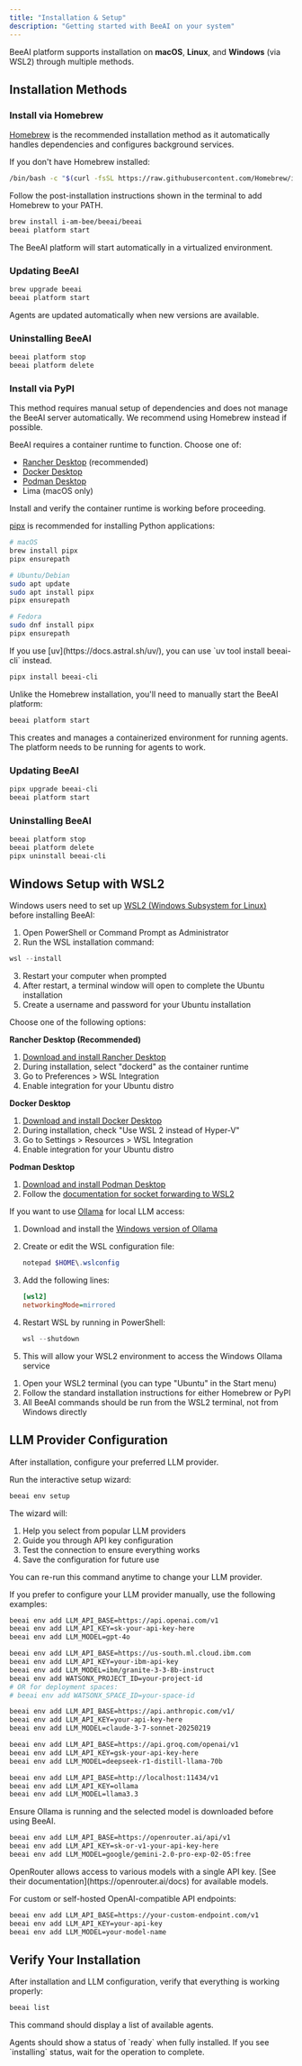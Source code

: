 ```yaml
---
title: "Installation & Setup"
description: "Getting started with BeeAI on your system"
---
```


BeeAI platform supports installation on **macOS**, **Linux**, and **Windows** (via WSL2) through multiple methods.

## Installation Methods

<Tabs>
<Tab title="Homebrew (Recommended)">

### Install via Homebrew

[Homebrew](https://brew.sh/) is the recommended installation method as it automatically handles dependencies and configures background services.

<Steps>
<Step title="Set up Homebrew">

If you don't have Homebrew installed:

```bash
/bin/bash -c "$(curl -fsSL https://raw.githubusercontent.com/Homebrew/install/HEAD/install.sh)"
```

<Note>
Follow the post-installation instructions shown in the terminal to add Homebrew to your PATH.
</Note>
</Step>

<Step title="Install BeeAI">

```bash
brew install i-am-bee/beeai/beeai
beeai platform start
```

The BeeAI platform will start automatically in a virtualized environment.
</Step>
</Steps>

### Updating BeeAI

```bash
brew upgrade beeai
beeai platform start
```

<Note>
Agents are updated automatically when new versions are available.
</Note>

### Uninstalling BeeAI

```bash
beeai platform stop
beeai platform delete
```

</Tab>

<Tab title="PyPI">

### Install via PyPI

<Warning>
This method requires manual setup of dependencies and does not manage the BeeAI server automatically. We recommend using Homebrew instead if possible.
</Warning>

<Steps>
<Step title="Install a Container Runtime">

BeeAI requires a container runtime to function. Choose one of:

- [Rancher Desktop](https://rancherdesktop.io/) (recommended)
- [Docker Desktop](https://www.docker.com/products/docker-desktop/)
- [Podman Desktop](https://podman-desktop.io/)
- Lima (macOS only)

Install and verify the container runtime is working before proceeding.
</Step>

<Step title="Install pipx">

[pipx](https://pipx.pypa.io/) is recommended for installing Python applications:

```bash
# macOS
brew install pipx
pipx ensurepath

# Ubuntu/Debian
sudo apt update
sudo apt install pipx
pipx ensurepath

# Fedora
sudo dnf install pipx
pipx ensurepath
```

<Tip>
If you use [uv](https://docs.astral.sh/uv/), you can use `uv tool install beeai-cli` instead.
</Tip>
</Step>

<Step title="Install BeeAI">

```bash
pipx install beeai-cli
```
</Step>

<Step title="Start the BeeAI Platform">

Unlike the Homebrew installation, you'll need to manually start the BeeAI platform:

```bash
beeai platform start
```

<Note>
This creates and manages a containerized environment for running agents. The platform needs to be running for agents to work.
</Note>
</Step>
</Steps>

### Updating BeeAI

```bash
pipx upgrade beeai-cli
beeai platform start
```

### Uninstalling BeeAI

```bash
beeai platform stop
beeai platform delete
pipx uninstall beeai-cli
```

</Tab>
</Tabs>

## Windows Setup with WSL2

<Accordion title="Detailed Windows (WSL2) Setup Instructions">

Windows users need to set up [WSL2 (Windows Subsystem for Linux)](https://learn.microsoft.com/en-us/windows/wsl/install) before installing BeeAI:

<Steps>
<Step title="Install WSL2">

1. Open PowerShell or Command Prompt as Administrator
2. Run the WSL installation command:

```powershell
wsl --install
```

3. Restart your computer when prompted
4. After restart, a terminal window will open to complete the Ubuntu installation
5. Create a username and password for your Ubuntu installation
</Step>

<Step title="Set Up a Container Runtime">

Choose one of the following options:

**Rancher Desktop (Recommended)**
1. [Download and install Rancher Desktop](https://rancherdesktop.io/)
2. During installation, select "dockerd" as the container runtime
3. Go to Preferences > WSL Integration
4. Enable integration for your Ubuntu distro

**Docker Desktop**
1. [Download and install Docker Desktop](https://www.docker.com/products/docker-desktop/)
2. During installation, check "Use WSL 2 instead of Hyper-V"
3. Go to Settings > Resources > WSL Integration
4. Enable integration for your Ubuntu distro

**Podman Desktop**
1. [Download and install Podman Desktop](https://podman-desktop.io/)
2. Follow the [documentation for socket forwarding to WSL2](https://podman-desktop.io/docs/podman/accessing-podman-from-another-wsl-instance)
</Step>

<Step title="Configure WSL for Ollama (Optional)">

If you want to use [Ollama](https://ollama.com/) for local LLM access:

1. Download and install the [Windows version of Ollama](https://ollama.com/download/windows)
2. Create or edit the WSL configuration file:
   
   ```powershell
   notepad $HOME\.wslconfig
   ```

3. Add the following lines:

   ```ini
   [wsl2]
   networkingMode=mirrored
   ```

4. Restart WSL by running in PowerShell:

   ```powershell
   wsl --shutdown
   ```

5. This will allow your WSL2 environment to access the Windows Ollama service
</Step>

<Step title="Use BeeAI in WSL">

1. Open your WSL2 terminal (you can type "Ubuntu" in the Start menu)
2. Follow the standard installation instructions for either Homebrew or PyPI
3. All BeeAI commands should be run from the WSL2 terminal, not from Windows directly
</Step>
</Steps>

</Accordion>

## LLM Provider Configuration

After installation, configure your preferred LLM provider.

<Tabs>
<Tab title="Interactive Setup (Recommended)">

Run the interactive setup wizard:

```bash
beeai env setup
```

The wizard will:
1. Help you select from popular LLM providers
2. Guide you through API key configuration
3. Test the connection to ensure everything works
4. Save the configuration for future use

<Tip>
You can re-run this command anytime to change your LLM provider.
</Tip>

</Tab>

<Tab title="Manual Configuration">

If you prefer to configure your LLM provider manually, use the following examples:

<AccordionGroup>
<Accordion title="OpenAI API">

```bash
beeai env add LLM_API_BASE=https://api.openai.com/v1
beeai env add LLM_API_KEY=sk-your-api-key-here
beeai env add LLM_MODEL=gpt-4o
```

</Accordion>

<Accordion title="IBM watsonx">

```bash
beeai env add LLM_API_BASE=https://us-south.ml.cloud.ibm.com
beeai env add LLM_API_KEY=your-ibm-api-key
beeai env add LLM_MODEL=ibm/granite-3-3-8b-instruct
beeai env add WATSONX_PROJECT_ID=your-project-id
# OR for deployment spaces:
# beeai env add WATSONX_SPACE_ID=your-space-id
```

</Accordion>

<Accordion title="Anthropic Claude API">

```bash
beeai env add LLM_API_BASE=https://api.anthropic.com/v1/
beeai env add LLM_API_KEY=your-api-key-here
beeai env add LLM_MODEL=claude-3-7-sonnet-20250219
```

</Accordion>

<Accordion title="Groq API">

```bash
beeai env add LLM_API_BASE=https://api.groq.com/openai/v1
beeai env add LLM_API_KEY=gsk-your-api-key-here
beeai env add LLM_MODEL=deepseek-r1-distill-llama-70b
```

</Accordion>

<Accordion title="Ollama (Local LLM)">

```bash
beeai env add LLM_API_BASE=http://localhost:11434/v1
beeai env add LLM_API_KEY=ollama
beeai env add LLM_MODEL=llama3.3
```

<Note>
Ensure Ollama is running and the selected model is downloaded before using BeeAI.
</Note>

</Accordion>

<Accordion title="OpenRouter">

```bash
beeai env add LLM_API_BASE=https://openrouter.ai/api/v1
beeai env add LLM_API_KEY=sk-or-v1-your-api-key-here
beeai env add LLM_MODEL=google/gemini-2.0-pro-exp-02-05:free
```

<Tip>
OpenRouter allows access to various models with a single API key. [See their documentation](https://openrouter.ai/docs) for available models.
</Tip>

</Accordion>

<Accordion title="Custom Provider">

For custom or self-hosted OpenAI-compatible API endpoints:

```bash
beeai env add LLM_API_BASE=https://your-custom-endpoint.com/v1
beeai env add LLM_API_KEY=your-api-key
beeai env add LLM_MODEL=your-model-name
```

</Accordion>
</AccordionGroup>

</Tab>
</Tabs>

## Verify Your Installation

After installation and LLM configuration, verify that everything is working properly:

```bash
beeai list
```

This command should display a list of available agents.

<Note>
Agents should show a status of `ready` when fully installed. If you see `installing` status, wait for the operation to complete.
</Note>
